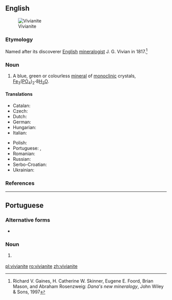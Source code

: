 ==English==
[[Image:Vivianite_w-triphylite_and_feldspar_(Hydrous_iron_phosphate_Custer_County_South_Dakota_1651).jpg|thumb|Vivianite]]

===Etymology===
Named after its discoverer [[English]] [[mineralogist]] J. G. Vivian in 1817.<ref>Richard V. Gaines, H. Catherine W. Skinner, Eugene E. Foord, Brian Mason, and Abraham Rosenzweig: ''Dana's new mineralogy'', John Wiley & Sons, 1997</ref>

===Noun===
{{en-noun|~}}

# {{context|mineralogy|lang=en}} A blue, green or colourless [[mineral]] of [[monoclinic]] crystals, [[iron|Fe]]<sub>3</sub>([[phosphorus|P]][[oxygen|O]]<sub>4</sub>)<sub>2</sub>'''&middot;'''8[[water|H<sub>2</sub>O]].

====Translations====
{{trans-top|mineral}}
* Catalan: {{t|ca|vivianita}}
* Czech: {{t|cs|vivianit}}
* Dutch: {{t|nl|vivianiet}}
* German: {{t|de|Vivianit}}
* Hungarian: {{t|hu|vivianit}}
* Italian: {{t|it|vivianite}}
{{trans-mid}}
* Polish: {{t+|pl|wiwianit}}
* Portuguese: {{t|pt|vivianita|f}}, {{t|pt|vivianite|f}}
* Romanian: {{t+|ro|vivianit|n}}
* Russian: {{t+|ru|вивианит}}
* Serbo-Croatian: {{t|sh|вивианит|sc=Cyrl}}
* Ukrainian: {{t|uk|вівіаніт}}
{{trans-bottom}}

===References===
<references/>

----

==Portuguese==

===Alternative forms===
* {{l|pt|vivianita}}

===Noun===
{{pt-noun|f}}

# {{lb|pt|mineralogy}} {{l|en|vivianite}} {{gloss|a hydrated iron phosphate mineral}}

[[pl:vivianite]]
[[ro:vivianite]]
[[zh:vivianite]]
